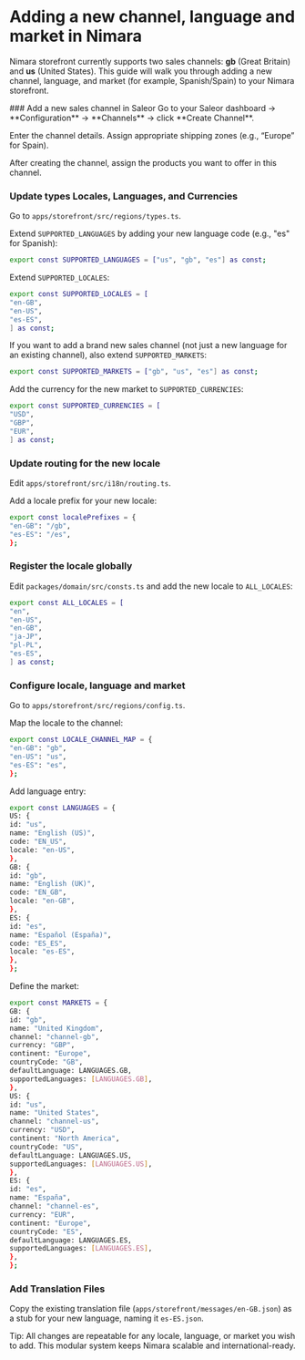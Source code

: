 
# Adding a new channel, language and market in Nimara

Nimara storefront currently supports two sales channels: **gb** (Great Britain) and **us** (United States). This guide will walk you through adding a new channel, language, and market (for example, Spanish/Spain) to your Nimara storefront.

<Steps>
### Add a new sales channel in Saleor
Go to your Saleor dashboard -> **Configuration** → **Channels** → click **Create Channel**.

Enter the channel details. Assign appropriate shipping zones (e.g., “Europe” for Spain).

After creating the channel, assign the products you want to offer in this channel.

### Update types Locales, Languages, and Currencies

Go to `apps/storefront/src/regions/types.ts`.

Extend `SUPPORTED_LANGUAGES` by adding your new language code (e.g., "es" for Spanish):

```bash
export const SUPPORTED_LANGUAGES = ["us", "gb", "es"] as const;
```

Extend `SUPPORTED_LOCALES`:

```bash
export const SUPPORTED_LOCALES = [
"en-GB",
"en-US",
"es-ES",
] as const;
```

If you want to add a brand new sales channel (not just a new language for an existing channel), also extend `SUPPORTED_MARKETS`:

```bash
export const SUPPORTED_MARKETS = ["gb", "us", "es"] as const;
```

Add the currency for the new market to `SUPPORTED_CURRENCIES`:

```bash
export const SUPPORTED_CURRENCIES = [
"USD",
"GBP",
"EUR",
] as const;
```

### Update routing for the new locale

Edit `apps/storefront/src/i18n/routing.ts`.

Add a locale prefix for your new locale:

```bash
export const localePrefixes = {
"en-GB": "/gb",
"es-ES": "/es",
};
```

### Register the locale globally

Edit `packages/domain/src/consts.ts` and add the new locale to `ALL_LOCALES`:

```bash
export const ALL_LOCALES = [
"en",
"en-US",
"en-GB",
"ja-JP",
"pl-PL",
"es-ES",
] as const;
```

### Configure locale, language and market

Go to `apps/storefront/src/regions/config.ts`.

Map the locale to the channel:

```bash
export const LOCALE_CHANNEL_MAP = {
"en-GB": "gb",
"en-US": "us",
"es-ES": "es",
};
```

Add language entry:

```bash
export const LANGUAGES = {
US: {
id: "us",
name: "English (US)",
code: "EN_US",
locale: "en-US",
},
GB: {
id: "gb",
name: "English (UK)",
code: "EN_GB",
locale: "en-GB",
},
ES: {
id: "es",
name: "Español (España)",
code: "ES_ES",
locale: "es-ES",
},
};
```

Define the market:

```bash
export const MARKETS = {
GB: {
id: "gb",
name: "United Kingdom",
channel: "channel-gb",
currency: "GBP",
continent: "Europe",
countryCode: "GB",
defaultLanguage: LANGUAGES.GB,
supportedLanguages: [LANGUAGES.GB],
},
US: {
id: "us",
name: "United States",
channel: "channel-us",
currency: "USD",
continent: "North America",
countryCode: "US",
defaultLanguage: LANGUAGES.US,
supportedLanguages: [LANGUAGES.US],
},
ES: {
id: "es",
name: "España",
channel: "channel-es",
currency: "EUR",
continent: "Europe",
countryCode: "ES",
defaultLanguage: LANGUAGES.ES,
supportedLanguages: [LANGUAGES.ES],
},
};
```

### Add Translation Files

Copy the existing translation file (`apps/storefront/messages/en-GB.json`) as a stub for your new language, naming it `es-ES.json`.

</Steps>
Tip: All changes are repeatable for any locale, language, or market you wish to add. This modular system keeps Nimara scalable and international-ready.
